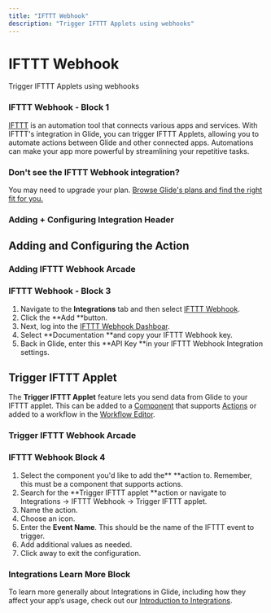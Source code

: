 ```yaml
---
title: "IFTTT Webhook"
description: "Trigger IFTTT Applets using webhooks"
---
```


# IFTTT Webhook

Trigger IFTTT Applets using webhooks

### IFTTT Webhook - Block 1

[IFTTT](https://ifttt.com/) is an automation tool that connects various apps and services. With IFTTT's integration in Glide, you can trigger IFTTT Applets, allowing you to automate actions between Glide and other connected apps. Automations can make your app more powerful by streamlining your repetitive tasks.

### Don't see the IFTTT Webhook integration?

You may need to upgrade your plan. [Browse Glide's plans and find the right fit for you.](https://www.glideapps.com/pricing)

### Adding + Configuring Integration Header

## Adding and Configuring the Action



### Adding IFTTT Webhook Arcade

### IFTTT Webhook - Block 3

1. Navigate to the **Integrations** tab and then select [IFTTT Webhook](https://www.glideapps.com/docs/reference/integrations/(https://ifttt.com/)).
2. Click the **Add **button.
3. Next, log into the [IFTTT Webhook Dashboar](https://ifttt.com/maker_webhooks).
4. Select **Documentation **and copy your IFTTT Webhook key.
5. Back in Glide, enter this **API Key **in your IFTTT Webhook Integration settings.

## Trigger IFTTT Applet

The **Trigger IFTTT Applet** feature lets you send data from Glide to your IFTTT applet. This can be added to a [Component](/components) that supports [Actions](/actions) or added to a workflow in the [Workflow Editor](/getting-started/introduction-to-workflows#the-workflow-editor).

### Trigger IFTTT Webhook Arcade

### IFTTT Webhook Block 4

1. Select the component you'd like to add the** **action to. Remember, this must be a component that supports actions.
2. Search for the **Trigger IFTTT applet **action or navigate to Integrations -> IFTTT Webhook -> Trigger IFTTT applet.
3. Name the action.
4. Choose an icon.
5. Enter the **Event Name**. This should be the name of the IFTTT event to trigger.
6. Add additional values as needed.
7. Click away to exit the configuration. 



### Integrations Learn More Block

To learn more generally about Integrations in Glide, including how they affect your app’s usage, check out our [Introduction to Integrations](/automation/integrations).

